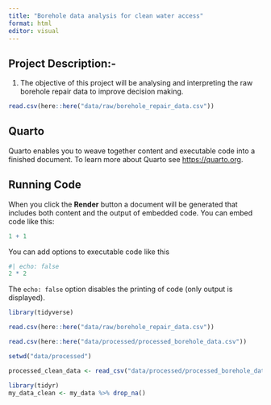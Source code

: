 ```yaml
---
title: "Borehole data analysis for clean water access"
format: html
editor: visual
---
```


## Project Description:-

1.  The objective of this project will be analysing and interpreting the raw borehole repair data to improve decision making.

```r
read.csv(here::here("data/raw/borehole_repair_data.csv"))
```

## Quarto

Quarto enables you to weave together content and executable code into a finished document. To learn more about Quarto see <https://quarto.org>.

## Running Code

When you click the **Render** button a document will be generated that includes both content and the output of embedded code. You can embed code like this:

```r
1 + 1
```

You can add options to executable code like this

```r
#| echo: false
2 * 2
```

The `echo: false` option disables the printing of code (only output is displayed).

```r
library(tidyverse)
```

```r
read.csv(here::here("data/raw/borehole_repair_data.csv"))
```

```r
read.csv(here::here("data/processed/processed_borehole_data.csv"))
```

```r
setwd("data/processed")
```


```r
processed_clean_data <- read_csv("data/processed/processed_borehole_data.csv")
```

```r
library(tidyr)
my_data_clean <- my_data %>% drop_na()
```


